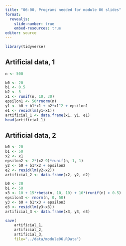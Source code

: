 ```yaml
---
title: "06-00, Programs needed for module 06 slides"
format: 
  revealjs:
    slide-number: true
    embed-resources: true
editor: source
---
```


```r
library(tidyverse)
```

## Artificial data, 1

```r
n <- 500

b0 <- 20
b1 <- 0.5
b2 <- 5
x1 <- runif(n, 10, 30)
epsilon1 <- 50*rnorm(n)
y1 <- b0 + b1*x1 + b2*x1^2 + epsilon1
e1 <- resid(lm(y1~x1))
artificial_1 <- data.frame(x1, y1, e1)
head(artificial_1)
```

## Artificial data, 2

```r
b0 <- 20
b1 <- 50
x2 <- x1
epsilon2 <- 2*(x2-9)*runif(n,-1, 1)
y2 <- b0 + b1*x2 + epsilon2
e2 <- resid(lm(y2~x2))
artificial_2 <- data.frame(x2, y2, e2)
```

```r
b0 <- 20
b1 <- 50
x3 <- 10 + 15*rbeta(n, 10, 10) + 10*(runif(n) > 0.5)
epsilon3 <- rnorm(n, 0, 50)
y3 <- b0 + b1*x3 + epsilon3
e3 <- resid(lm(y3~x3))
artificial_3 <- data.frame(x3, y3, e3)
```

```r
save(
	artificial_1, 
	artificial_2, 
	artificial_3, 
	file="../data/module06.RData")
```
